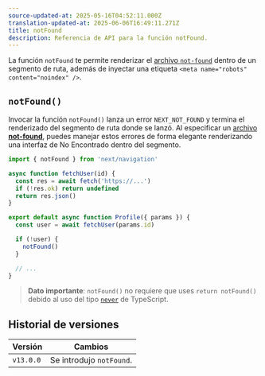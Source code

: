 ```yaml
---
source-updated-at: 2025-05-16T04:52:11.000Z
translation-updated-at: 2025-06-06T16:49:11.271Z
title: notFound
description: Referencia de API para la función notFound.
---
```


La función `notFound` te permite renderizar el [archivo `not-found`](/docs/app/api-reference/file-conventions/not-found) dentro de un segmento de ruta, además de inyectar una etiqueta `<meta name="robots" content="noindex" />`.

## `notFound()`

Invocar la función `notFound()` lanza un error `NEXT_NOT_FOUND` y termina el renderizado del segmento de ruta donde se lanzó. Al especificar un [archivo **not-found**](/docs/app/api-reference/file-conventions/not-found), puedes manejar estos errores de forma elegante renderizando una interfaz de No Encontrado dentro del segmento.

```jsx filename="app/user/[id]/page.js"
import { notFound } from 'next/navigation'

async function fetchUser(id) {
  const res = await fetch('https://...')
  if (!res.ok) return undefined
  return res.json()
}

export default async function Profile({ params }) {
  const user = await fetchUser(params.id)

  if (!user) {
    notFound()
  }

  // ...
}
```

> **Dato importante**: `notFound()` no requiere que uses `return notFound()` debido al uso del tipo [`never`](https://www.typescriptlang.org/docs/handbook/2/functions.html#never) de TypeScript.

## Historial de versiones

| Versión   | Cambios                |
| --------- | ---------------------- |
| `v13.0.0` | Se introdujo `notFound`. |